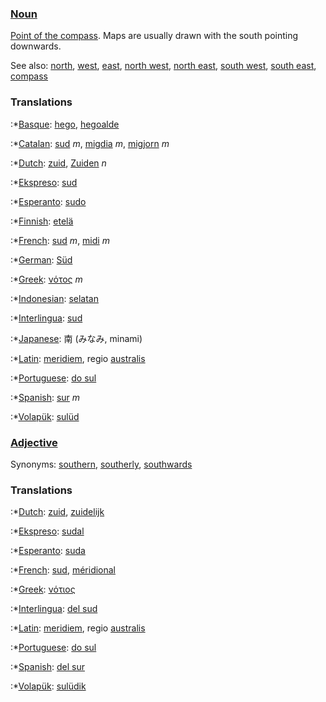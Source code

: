 ===[[Noun]]===

[[Point of the compass]]. Maps are usually drawn with the south pointing downwards.

See also: [[north]], [[west]], [[east]], [[north west]], [[north east]], [[south west]], [[south east]], [[compass]]

===Translations===

:*[[Basque]]: [[hego]], [[hegoalde]]
:*[[Catalan]]: [[sud]] ''m'', [[migdia]] ''m'', [[migjorn]] ''m''
:*[[Dutch]]: [[zuid]], [[Zuiden]] ''n''
:*[[Ekspreso]]: [[sud]]
:*[[Esperanto]]: [[sudo]]
:*[[Finnish]]: [[etelä]]
:*[[French]]: [[sud]] ''m'', [[midi]] ''m''
:*[[German]]: [[Süd]]
:*[[Greek]]: [[νότος]] ''m''
:*[[Indonesian]]: [[selatan]]
:*[[Interlingua]]: [[sud]]
:*[[Japanese]]: 南 (みなみ, minami)
:*[[Latin]]: [[meridiem]], regio [[australis]]
:*[[Portuguese]]: [[do sul]]
:*[[Spanish]]: [[sur]] ''m''
:*[[Volapük]]: [[sulüd]]

===[[Adjective]]===

Synonyms: [[southern]], [[southerly]], [[southwards]]

===Translations===

:*[[Dutch]]: [[zuid]], [[zuidelijk]]
:*[[Ekspreso]]: [[sudal]]
:*[[Esperanto]]: [[suda]]
:*[[French]]: [[sud]], [[méridional]]
:*[[Greek]]: [[νότιος]] 
:*[[Interlingua]]: [[del sud]]
:*[[Latin]]: [[meridiem]], regio [[australis]]
:*[[Portuguese]]: [[do sul]]
:*[[Spanish]]: [[del sur]]
:*[[Volapük]]: [[sulüdik]]